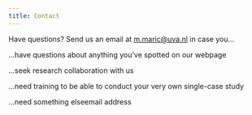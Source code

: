 ```yaml
---
title: Contact
---
```

Have questions? Send us an email at [m.maric@uva.nl](mailto:m.maric@uva.nl) in case you…

…have questions about anything you’ve spotted on our webpage

…seek research collaboration with us

…need training to be able to conduct your very own single-case study

…need something elseemail address